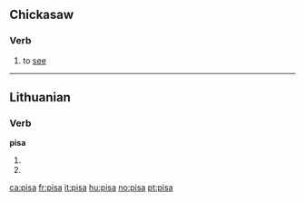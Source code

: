 {{also|Pisa}}
==Chickasaw==

===Verb===
{{infl|cic|verb}}

# to [[see]]

----

==Lithuanian==

===Verb===
'''pisa'''

# {{lt-form-verb|3s|pres|pisti}}
# {{lt-form-verb|3p|pres|pisti}}

[[ca:pisa]]
[[fr:pisa]]
[[it:pisa]]
[[hu:pisa]]
[[no:pisa]]
[[pt:pisa]]